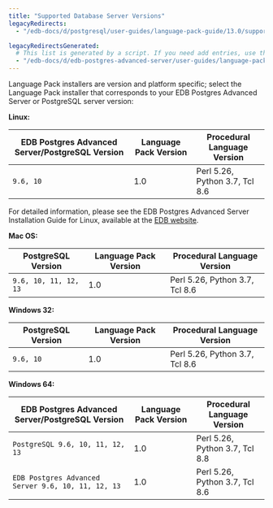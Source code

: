 ```yaml
---
title: "Supported Database Server Versions"
legacyRedirects:
  - "/edb-docs/d/postgresql/user-guides/language-pack-guide/13.0/supported_database_server_versions.html"

legacyRedirectsGenerated:
  # This list is generated by a script. If you need add entries, use the `legacyRedirects` key.
  - "/edb-docs/d/edb-postgres-advanced-server/user-guides/language-pack-guide/13/supported_database_server_versions.html"
---
```


<div id="supported_database_server_versions" class="registered_link"></div>

Language Pack installers are version and platform specific; select the Language Pack installer that corresponds to your EDB Postgres Advanced Server or PostgreSQL server version:

**Linux:**

| EDB Postgres Advanced Server/PostgreSQL Version | Language Pack Version | Procedural Language Version    |
| ----------------------------------------------- | --------------------- | ------------------------------ |
| `9.6, 10`                                       | 1.0                   | Perl 5.26, Python 3.7, Tcl 8.6 |

For detailed information, please see the EDB Postgres Advanced Server Installation Guide for Linux, available at the [EDB website](/epas/latest/).

**Mac OS:**

| PostgreSQL Version         | Language Pack Version | Procedural Language Version    |
| -------------------------- | --------------------- | ------------------------------ |
| `9.6, 10, 11, 12, 13`      | 1.0                   | Perl 5.26, Python 3.7, Tcl 8.6 |

**Windows 32:**

| PostgreSQL Version                              | Language Pack Version | Procedural Language Version    |
| ----------------------------------------------- | --------------------- | ------------------------------ |
| `9.6, 10`                                       | 1.0                   | Perl 5.26, Python 3.7, Tcl 8.6 |

**Windows 64:**

| EDB Postgres Advanced Server/PostgreSQL Version   | Language Pack Version | Procedural Language Version    |
| ------------------------------------------------- | --------------------- | ------------------------------ |
| `PostgreSQL 9.6, 10, 11, 12, 13`                  | 1.0                   | Perl 5.26, Python 3.7, Tcl 8.8 |
| `EDB Postgres Advanced Server 9.6, 10, 11, 12, 13`| 1.0                   | Perl 5.26, Python 3.7, Tcl 8.6 |
